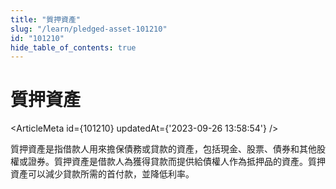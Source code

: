 ```yaml
---
title: "質押資產"
slug: "/learn/pledged-asset-101210"
id: "101210"
hide_table_of_contents: true
---
```



# 質押資產

<ArticleMeta id={101210} updatedAt={'2023-09-26 13:58:54'} />
<div className='border-solid border-b border-t-0 my-4 border-[var(--ifm-color-gray-300)]' />

質押資產是指借款人用來擔保債務或貸款的資產，包括現金、股票、債券和其他股權或證券。質押資產是借款人為獲得貸款而提供給債權人作為抵押品的資產。質押資產可以減少貸款所需的首付款，並降低利率。
